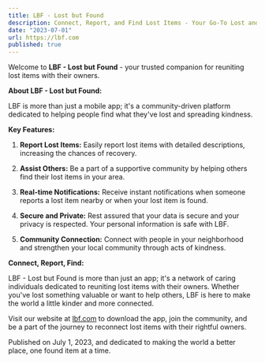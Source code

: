 ```yaml
---
title: LBF - Lost but Found
description: Connect, Report, and Find Lost Items - Your Go-To Lost and Found Mobile App
date: "2023-07-01"
url: https://lbf.com
published: true
---
```


Welcome to **LBF - Lost but Found** - your trusted companion for reuniting lost items with their owners.

**About LBF - Lost but Found:**

LBF is more than just a mobile app; it's a community-driven platform dedicated to helping people find what they've lost and spreading kindness.

**Key Features:**

1. **Report Lost Items:** Easily report lost items with detailed descriptions, increasing the chances of recovery.

2. **Assist Others:** Be a part of a supportive community by helping others find their lost items in your area.

3. **Real-time Notifications:** Receive instant notifications when someone reports a lost item nearby or when your lost item is found.

4. **Secure and Private:** Rest assured that your data is secure and your privacy is respected. Your personal information is safe with LBF.

5. **Community Connection:** Connect with people in your neighborhood and strengthen your local community through acts of kindness.

**Connect, Report, Find:**

LBF - Lost but Found is more than just an app; it's a network of caring individuals dedicated to reuniting lost items with their owners. Whether you've lost something valuable or want to help others, LBF is here to make the world a little kinder and more connected.

Visit our website at [lbf.com](https://lbf.com) to download the app, join the community, and be a part of the journey to reconnect lost items with their rightful owners.

Published on July 1, 2023, and dedicated to making the world a better place, one found item at a time.

